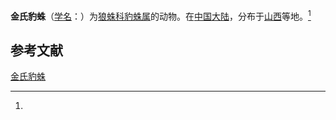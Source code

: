 {{Speciesbox
| name = 金氏豹蛛
| status = 
| status_system = 
| image = 
| genus = Pardosa
| species = schenkeli
| authority = (Lessert, 1904)<ref name='id13894'>{{cite web| url =http://www.bioinfo.cn/db05/BjdwSpecies.php?action=view&id=13894| title =金氏豹蛛| work =《中国动物物种编目数据库》| publisher =中国科学院微生物研究所| author =中国科学院动物研究所| accessdate =2009-04-28| deadurl =yes| archiveurl =https://web.archive.org/web/20160305073231/http://www.bioinfo.cn/db05/BjdwSpecies.php?action=view&id=13894| archivedate =2016-03-05}}</ref>
}}

'''金氏豹蛛'''（[[学名|学名]]：{{lang|la|''Pardosa schenkeli''}}）为[[狼蛛科|狼蛛科]][[豹蛛属|豹蛛属]]的动物。在[[中国大陆|中国大陆]]，分布于[[山西|山西]]等地。<ref name='id13894'/>

== 参考文献 ==
{{reflist}}

{{Wikispecies|Pardosa schenkeli}}
{{Taxonbar|from=Q1058663}}

[[Category:豹蛛属|金氏豹蛛]]


{{蜘蛛小作品}}
